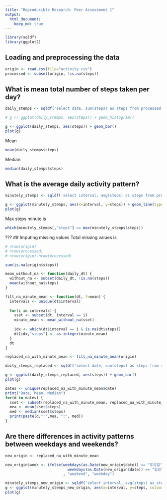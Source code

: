 ```yaml
---
title: "Reproducible Research: Peer Assessment 1"
output: 
  html_document:
    keep_md: true
---
```


```r
library(sqldf)
library(ggplot2)
```

## Loading and preprocessing the data
```r
origin <- read.csv(file="activity.csv")
processed <- subset(origin, !is.na(steps))
```

## What is mean total number of steps taken per day?
```r
daily_stemps <- sqldf('select date, sum(steps) as steps from processed group by date')

# g <- ggplot(daily_stemps, aes(steps)) + geom_histogram()

g <- ggplot(daily_stemps, aes(steps)) + geom_bar()
plot(g)
```

Mean
```r
mean(daily_stemps$steps)
```

Median
```r
median(daily_stemps$steps)
```

## What is the average daily activity pattern?
```r

minutely_stemps <- sqldf('select interval, avg(steps) as steps from processed group by interval')

g <- ggplot(minutely_stemps, aes(x=interval, y=steps)) + geom_line(type="l")
plot(g)
```

Max steps minute is
```r
which(minutely_stemps[,"steps"] == max(minutely_stemps$steps))
```

???
## Imputing missing values
Total missing values is
```r
# nrow(origin)
# nrow(processed)
# nrow(origin)-nrow(processed)

sum(is.na(origin$steps))
```

```r
mean_without_na <- function(daily_dt) {
  without_na <- subset(daily_dt, !is.na(steps))
  mean(without_na$steps)
}

fill_na_minute_mean <- function(dt, f=mean) {
  intervals <- unique(dt$interval)
  
  for(i in intervals) {
    sset <- subset(dt, interval == i)
    minute_mean <- mean_without_na(sset)
    
    idx <- which(dt$interval == i & is.na(dt$steps))
    dt[idx,"steps"] <- as.integer(minute_mean)
  }
  dt
}

replaced_na_with_minute_mean <- fill_na_minute_mean(origin)

daily_stemps_replaced <- sqldf('select date, sum(steps) as steps from replaced_na_with_minute_mean group by date')

g <- ggplot(daily_stemps_replaced, aes(steps)) + geom_bar()
plot(g)

dates <- unique(replaced_na_with_minute_mean$date)
print("Date, Mean, Median")
for(d in dates) {
  sset <- subset(replaced_na_with_minute_mean, replaced_na_with_minute_mean$date == d)
  mea <- mean(sset$steps)
  med <- median(sset$steps)
  print(paste(d,":",mea, ":", med))
}
```

## Are there differences in activity patterns between weekdays and weekends?

```r
new_origin <- replaced_na_with_minute_mean

new_origin$week <- ifelse(weekdays(as.Date(new_origin$date)) == "토요일" | 
                            weekdays(as.Date(new_origin$date)) == "일요일"
                          , "weekend", "weekday")

minutely_stemps_new_origin <- sqldf('select interval, avg(steps) as steps, week from new_origin group by interval, week')
g <- ggplot(minutely_stemps_new_origin, aes(x=interval, y=steps, colour=week)) + geom_line(type="l")
plot(g)
```

